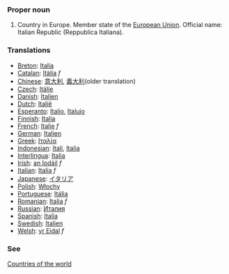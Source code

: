 ===Proper noun===
# Country in Europe. Member state of the [[European Union]]. Official name: Italian Republic (Reppublica Italiana).
===Translations===
*[[Breton]]: [[Italia]]
*[[Catalan]]: [[Itàlia]] ''f''
*[[Chinese]]: [[意大利]], [[義大利]](older translation)
*[[Czech]]: [[Itálie]]
*[[Danish]]: [[Italien]]
*[[Dutch]]: [[Italië]]
*[[Esperanto]]: [[Italio]], [[Italujo]]
*[[Finnish]]: [[Italia]]
*[[French]]: [[Italie]] ''f''
*[[German]]: [[Italien]]
*[[Greek]]: [[Ιταλία]]
*[[Indonesian]]: [[Itali]], [[Italia]]
*[[Interlingua]]: [[Italia]]
*[[Irish]]: [[an Iodáil]] ''f''
*[[Italian]]: [[Italia]] ''f''
*[[Japanese]]: [[イタリア]]
*[[Polish]]: [[Włochy]]
*[[Portuguese]]: [[Itália]]
*[[Romanian]]: [[Italia]] ''f''
*[[Russian]]: [[Италия]]
*[[Spanish]]: [[Italia]]
*[[Swedish]]: [[Italien]]
*[[Welsh]]: [[yr Eidal]] ''f''

===See===
[[Countries of the world]]